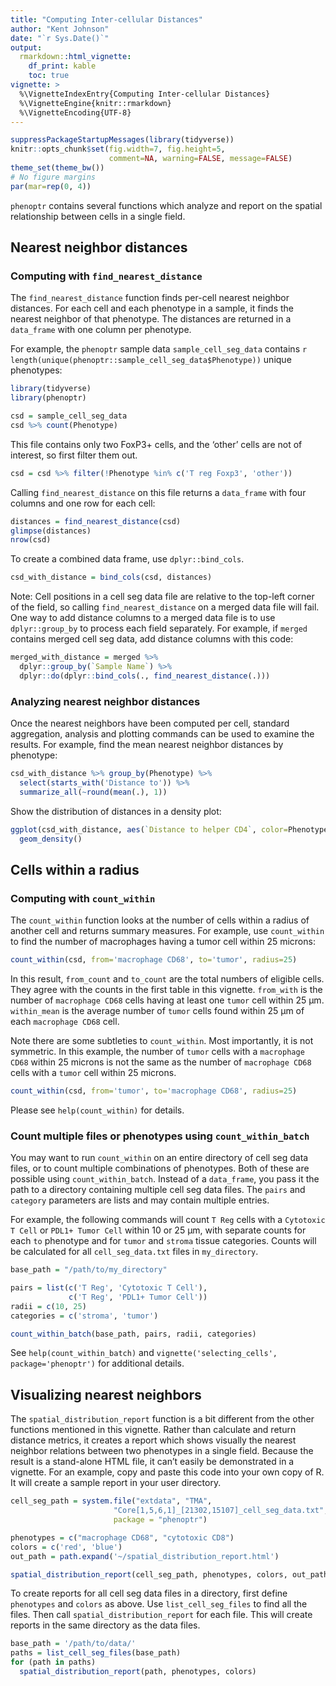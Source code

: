 ```yaml
---
title: "Computing Inter-cellular Distances"
author: "Kent Johnson"
date: "`r Sys.Date()`"
output:
  rmarkdown::html_vignette:
    df_print: kable
    toc: true
vignette: >
  %\VignetteIndexEntry{Computing Inter-cellular Distances}
  %\VignetteEngine{knitr::rmarkdown}
  %\VignetteEncoding{UTF-8}
---
```



```r
suppressPackageStartupMessages(library(tidyverse))
knitr::opts_chunk$set(fig.width=7, fig.height=5, 
                      comment=NA, warning=FALSE, message=FALSE)
theme_set(theme_bw())
# No figure margins
par(mar=rep(0, 4))
```

<style type="text/css">
img { 
  border: none;
}
table {
    width: auto !important;
}
</style>

`phenoptr` contains several functions which analyze and report on the spatial
relationship between cells in a single field.

## Nearest neighbor distances

### Computing with `find_nearest_distance`

The `find_nearest_distance` function finds per-cell nearest neighbor distances.
For each cell and each phenotype in a sample, it finds the nearest neighbor
of that phenotype. The distances are returned in a `data_frame` with
one column per phenotype.

For example, the `phenoptr` sample data `sample_cell_seg_data` contains
`r length(unique(phenoptr::sample_cell_seg_data$Phenotype))` unique
phenotypes:

```r
library(tidyverse)
library(phenoptr)

csd = sample_cell_seg_data
csd %>% count(Phenotype)
```

This file contains only two FoxP3+ cells, and the 'other' cells are not of 
interest, so first filter them out.

```r
csd = csd %>% filter(!Phenotype %in% c('T reg Foxp3', 'other'))
```

Calling `find_nearest_distance` on this file returns a `data_frame` with 
four columns and one row for each cell:

```r
distances = find_nearest_distance(csd)
glimpse(distances)
nrow(csd)
```

To create a combined data frame, use `dplyr::bind_cols`.

```r
csd_with_distance = bind_cols(csd, distances)
```

Note: Cell positions in a cell seg data file are relative to the 
top-left corner of the field, 
so calling `find_nearest_distance` on a merged data file will fail. One 
way to add distance columns to a merged data file is to use `dplyr::group_by`
to process each field separately. For example, if `merged` contains merged
cell seg data, add distance columns with this code:

```r
merged_with_distance = merged %>%
  dplyr::group_by(`Sample Name`) %>%
  dplyr::do(dplyr::bind_cols(., find_nearest_distance(.)))
```

### Analyzing nearest neighbor distances

Once the nearest neighbors have been computed per cell, standard aggregation,
analysis and plotting commands can be used to examine the results. For example,
find the mean nearest neighbor distances by phenotype:
 
```r
csd_with_distance %>% group_by(Phenotype) %>% 
  select(starts_with('Distance to')) %>% 
  summarize_all(~round(mean(.), 1))
```

Show the distribution of distances in a density plot:

```r
ggplot(csd_with_distance, aes(`Distance to helper CD4`, color=Phenotype)) +
  geom_density()
```

## Cells within a radius

### Computing with `count_within`

The `count_within` function looks at the number of cells within a radius of
another cell and returns summary measures. For example, use `count_within`
to find the number of macrophages having a tumor cell within 25 microns:

```r
count_within(csd, from='macrophage CD68', to='tumor', radius=25)
```

In this result, `from_count` and `to_count` are the total numbers of 
eligible cells. They agree with the counts in the first table in this
vignette. `from_with` is the number of `macrophage CD68` cells having at least 
one `tumor` cell within 25 &mu;m. `within_mean` is the average number of
`tumor` cells found within 25 &mu;m of each `macrophage CD68` cell.

Note there are some subtleties to `count_within`. Most importantly, it
is not symmetric. In this example, the number of `tumor` cells with a 
`macrophage CD68`
within 25 microns is not the same as the number of `macrophage CD68`
cells with a `tumor` cell within 25 microns.

```r
count_within(csd, from='tumor', to='macrophage CD68', radius=25)
```

Please see `help(count_within)` for details.

### Count multiple files or phenotypes using `count_within_batch`

You may want to run `count_within` on an entire directory of cell seg data
files, or to count multiple combinations of phenotypes. Both of
these are possible using `count_within_batch`. Instead of a `data_frame`,
you pass it the path to a directory containing multiple cell seg data files.
The `pairs` and `category` parameters are lists and may contain
multiple entries.

For example, the following commands will count `T Reg` cells
with a `Cytotoxic T Cell` or `PDL1+ Tumor Cell` within 10 or 25 &mu;m, 
with separate counts for each `to` phenotype and for
`tumor` and `stroma` tissue categories. Counts will be calculated 
for all `cell_seg_data.txt` files in `my_directory`.

```r
base_path = "/path/to/my_directory"

pairs = list(c('T Reg', 'Cytotoxic T Cell'),
             c('T Reg', 'PDL1+ Tumor Cell'))
radii = c(10, 25)
categories = c('stroma', 'tumor')

count_within_batch(base_path, pairs, radii, categories)
```

See `help(count_within_batch)` and 
`vignette('selecting_cells', package='phenoptr')`
for additional details.

## Visualizing nearest neighbors

The `spatial_distribution_report` function is a bit different from the other
functions
mentioned in this vignette. Rather than calculate and return distance metrics,
it creates a report which shows visually the nearest neighbor relations between
two phenotypes in a single field. Because the result is a stand-alone HTML file,
it can't easily be demonstrated in a vignette. For an example, 
copy and paste this code
into your own copy of R. It will create a sample report in your user directory.

```r
cell_seg_path = system.file("extdata", "TMA",
                       "Core[1,5,6,1]_[21302,15107]_cell_seg_data.txt",
                       package = "phenoptr")

phenotypes = c("macrophage CD68", "cytotoxic CD8")
colors = c('red', 'blue')
out_path = path.expand('~/spatial_distribution_report.html')

spatial_distribution_report(cell_seg_path, phenotypes, colors, out_path)

```

To create reports for all cell seg data files in a directory, first define
`phenotypes` and `colors` as above. Use `list_cell_seg_files` to find all
the files. Then call `spatial_distribution_report` for each file. This will
create reports in the same directory as the data files.

```r
base_path = '/path/to/data/'
paths = list_cell_seg_files(base_path)
for (path in paths)
  spatial_distribution_report(path, phenotypes, colors)
```

